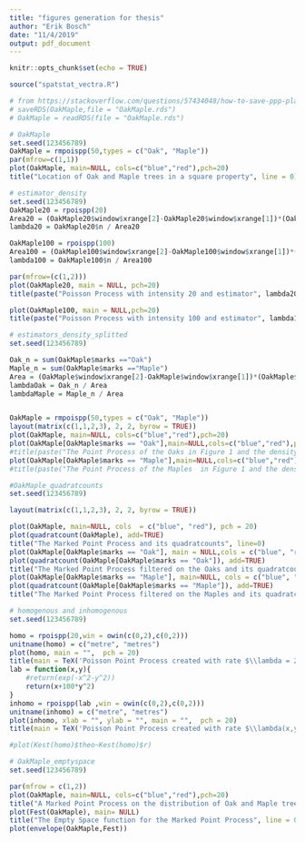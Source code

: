 ```yaml
---
title: "figures generation for thesis"
author: "Erik Bosch"
date: "11/4/2019"
output: pdf_document
---
```


```r
knitr::opts_chunk$set(echo = TRUE)
```

```r
source("spatstat_vectra.R")
```


```r
# from https://stackoverflow.com/questions/57434048/how-to-save-ppp-planer-point-pattern-dataframe-or-a-hyperframe-created-from-di
# saveRDS(OakMaple,file = "OakMaple.rds")
# OakMaple = readRDS(file = "OakMaple.rds")

# OakMaple
set.seed(123456789)
OakMaple = rmpoispp(50,types = c("Oak", "Maple"))
par(mfrow=c(1,1))
plot(OakMaple, main=NULL, cols=c("blue","red"),pch=20)
title("Location of Oak and Maple trees in a square property", line = 0)

```

```r
# estimator_density
set.seed(123456789)
OakMaple20 = rpoispp(20)
Area20 = (OakMaple20$window$xrange[2]-OakMaple20$window$xrange[1])*(OakMaple20$window$yrange[2]-OakMaple20$window$yrange[1])
lambda20 = OakMaple20$n / Area20

OakMaple100 = rpoispp(100)
Area100 = (OakMaple100$window$xrange[2]-OakMaple100$window$xrange[1])*(OakMaple100$window$yrange[2]-OakMaple100$window$yrange[1])
lambda100 = OakMaple100$n / Area100

par(mfrow=(c(1,2)))
plot(OakMaple20, main = NULL, pch=20)
title(paste("Poisson Process with intensity 20 and estimator", lambda20), line = 0)

plot(OakMaple100, main = NULL,pch=20)
title(paste("Poisson Process with intensity 100 and estimator", lambda100), line = 0)
```

```r
# estimators_density_splitted
set.seed(123456789)

Oak_n = sum(OakMaple$marks =="Oak")
Maple_n = sum(OakMaple$marks =="Maple")
Area = (OakMaple$window$xrange[2]-OakMaple$window$xrange[1])*(OakMaple$window$yrange[2]-OakMaple$window$yrange[1])
lambdaOak = Oak_n / Area
lambdaMaple = Maple_n / Area


OakMaple = rmpoispp(50,types = c("Oak", "Maple"))
layout(matrix(c(1,1,2,3), 2, 2, byrow = TRUE))
plot(OakMaple, main=NULL, cols=c("blue","red"),pch=20)
plot(OakMaple[OakMaple$marks == "Oak"],main=NULL,cols=c("blue","red"),pch=20)
#title(paste("The Point Process of the Oaks in Figure 1 and the density estimator", lambdaOak), line = 0)
plot(OakMaple[OakMaple$marks == "Maple"],main=NULL,cols=c("blue","red"),pch=20)
#title(paste("The Point Process of the Maples  in Figure 1 and the density estimator", lambdaMaple), line = 0)
```

```r
#OakMaple_quadratcounts
set.seed(123456789)

layout(matrix(c(1,1,2,3), 2, 2, byrow = TRUE))

plot(OakMaple, main=NULL, cols  = c("blue", "red"), pch = 20)
plot(quadratcount(OakMaple), add=TRUE)
title("The Marked Point Process and its quadratcounts", line=0)
plot(OakMaple[OakMaple$marks == "Oak"], main = NULL,cols = c("blue", "red"), pch = 20)
plot(quadratcount(OakMaple[OakMaple$marks == "Oak"]), add=TRUE)
title("The Marked Point Process filtered on the Oaks and its quadratcounts", line=0)
plot(OakMaple[OakMaple$marks == "Maple"], main=NULL, cols = c("blue", "red"), pch = 20)
plot(quadratcount(OakMaple[OakMaple$marks == "Maple"]), add=TRUE)
title("The Marked Point Process filtered on the Maples and its quadratcounts", line=0)
```
```r
# homogenous and inhomogenous
set.seed(123456789)

homo = rpoispp(20,win = owin(c(0,2),c(0,2)))
unitname(homo) = c("metre", "metres")
plot(homo, main = "",  pch = 20)
title(main = TeX('Poisson Point Process created with rate $\\lambda = 20$'),line = 0.5)
lab = function(x,y){
    #return(exp(-x^2-y^2))
    return(x+100*y^2)
}
inhomo = rpoispp(lab ,win = owin(c(0,2),c(0,2)))
unitname(inhomo) = c("metre", "metres")
plot(inhomo, xlab = "", ylab = "", main = "",  pch = 20)
title(main = TeX('Poisson Point Process created with rate $\\lambda(x,y) = x+100y^2$'),line = 0.5)

#plot(Kest(homo)$theo~Kest(homo)$r)
```

```r
# OakMaple_emptyspace
set.seed(123456789)

par(mfrow = c(1,2))
plot(OakMaple, main=NULL, cols=c("blue","red"),pch=20)
title("A Marked Point Process on the distribution of Oak and Maple trees", line = 0)
plot(Fest(OakMaple), main= NULL)
title("The Empty Space function for the Marked Point Process", line = 0)
plot(envelope(OakMaple,Fest))

```
